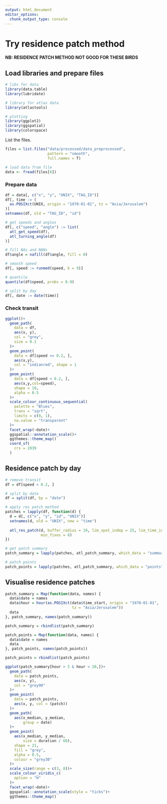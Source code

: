 ```yaml
---
output: html_document
editor_options: 
  chunk_output_type: console
---
```


# Try residence patch method

**NB: RESIDENCE PATCH METHOD NOT GOOD FOR THESE BIRDS**

## Load libraries and prepare files

```r
# libs for data
library(data.table)
library(lubridate)

# library for atlas data
library(atlastools)

# plotting
library(ggplot2)
library(ggspatial)
library(colorspace)
```

List the files.

```r
files = list.files("data/processed/data_preprocessed",
                   pattern = "smooth",
                   full.names = T)
```


```r
# load data from file
data <- fread(files[6])
```

### Prepare data

```r
df = data[, c("x", "y", "UNIX", "TAG_ID")]
df[, time := (
  as.POSIXct(UNIX, origin = "1970-01-01", tz = "Asia/Jerusalem")
)]
setnames(df, old = "TAG_ID", "id")

# get speeds and angles
df[, c("speed", "angle") := list(
  atl_get_speed(df),
  atl_turning_angle(df)
)]

# fill NAs and NANs
df$angle = nafill(df$angle, fill = 0)

# smooth speed
df[, speed := runmed(speed, k = 9)]

# quantile
quantile(df$speed, probs = 0.9)

# split by day
df[, date := date(time)]
```

### Check transit

```r
ggplot()+
  geom_path(
    data = df,
    aes(x, y),
    col = "grey",
    size = 0.1
  )+
  geom_point(
    data = df[speed >= 0.2, ],
    aes(x,y),
    col = "indianred", shape = 1
  )+
  geom_point(
    data = df[speed < 0.2, ],
    aes(x,y,col=speed),
    shape = 19,
    alpha = 0.5
  )+
  scale_colour_continuous_sequential(
    palette = "Blues",
    trans = "sqrt",
    limits = c(0, 1),
    na.value = "transparent"
  )+
  facet_wrap(~date)+
  ggspatial::annotation_scale()+
  ggthemes::theme_map()
  coord_sf(
    crs = 2039
  )
```

## Residence patch by day

```r
# remove transit
df = df[speed < 0.2, ]

# split by date
df = split(df, by = "date")

# apply res patch method
patches = lapply(df, function(d) {
  d = d[, c("x", "y", "id", "UNIX")]
  setnames(d, old = "UNIX", new = "time")
  
  atl_res_patch(d, buffer_radius = 10, lim_spat_indep = 25, lim_time_indep = 5,
                min_fixes = 8)
})

# get patch summary
patch_summary = lapply(patches, atl_patch_summary, which_data = "summary")

# patch points
patch_points = lapply(patches, atl_patch_summary, which_data = "points")
```

## Visualise residence patches

```r
patch_summary = Map(function(data, names) {
  data$date = names
  data$hour = hour(as.POSIXct(data$time_start, origin = "1970-01-01", 
                              tz = "Asia/Jerusalem"))
  data
}, patch_summary, names(patch_summary))

patch_summary = rbindlist(patch_summary)

patch_points = Map(function(data, names) {
  data$date = names
  data
}, patch_points, names(patch_points))

patch_points = rbindlist(patch_points)

ggplot(patch_summary[hour > 5 & hour < 20,])+
  geom_path(
    data = patch_points,
    aes(x, y),
    col = "grey90"
  )+
  geom_point(
    data = patch_points,
    aes(x, y, col = (patch))
  )+
  geom_path(
    aes(x_median, y_median,
        group = date)
  )+
  geom_point(
    aes(x_median, y_median,
        size = duration / 60),
    shape = 21,
    fill = "grey",
    alpha = 0.5,
    colour = "grey30"
  )+
  scale_size(range = c(3, 8))+
  scale_colour_viridis_c(
    option = "H"
  )+
  facet_wrap(~date)+
  ggspatial::annotation_scale(style = "ticks")+
  ggthemes::theme_map()
```
